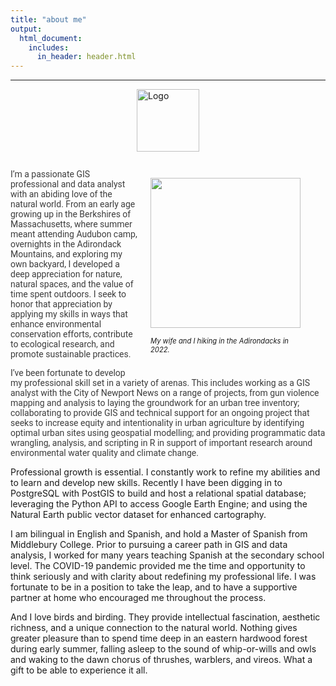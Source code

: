 ```yaml
---
title: "about me"
output: 
  html_document:
    includes:
      in_header: header.html
---
```


```{=html}
<style>
    
h1 {
    font-family: 'Kanit', sans-serif;
    font-weight: 600;
    font-style: normal;
    color: #3D3D3D;
    font-size: 70px;
    letter-spacing: 10px; 
    text-align:center;
}

h2 {
    font-family: 'Kanit', sans-serif;
    font-weight: 365;
    color: #3D3D3D;
    font-style: normal;
    font-size: 32px;
    letter-spacing: 1.7px; 
    text-align:center;
}

.logo {
  display: block; /* Ensure it's a block-level element */
  margin: 0 auto; /* Center horizontally */
  width: 100px;
  height: auto; /* Maintain aspect ratio */
}

.text {
      font-family: 'Roboto', sans-serif;
      font-weight: 400;
      color: #3D3D3D;
      font-size: 24px
      letter-spacing: 1.15px;
      text-align:left;
      }
      
.center {
  display: block;
  margin-left: auto;
  margin-right: auto;
  width: 75%;
}
</style>
```
<hr>

<div>

<img src="media/logos/amc_logo_white.png" alt="Logo" class="logo"/>

</div>

::: {style="overflow: hidden;"} 
<!-- Ensures the container wraps around floated elements -->

<figure style="float: right; margin-left: 20px;">

<!-- Floats the figure to the right and adds space between the text and the image -->

<img src="media/me_Ro_adirondacks.jpg" style=" width:240px"/>

<figcaption style="float: center; width:240px; font-size: .8em;">

<i>My wife and I hiking in the Adirondacks in 2022.</i>

</figcaption>
</figure>

::: text
I’m a passionate GIS professional and data analyst with an abiding love of the natural world.
From an early age growing up in the Berkshires of Massachusetts, where summer meant attending Audubon camp, overnights in the Adirondack Mountains, and exploring my own backyard, I developed a deep appreciation for nature, natural spaces, and the value of time spent outdoors.
I seek to honor that appreciation by applying my skills in ways that enhance environmental conservation efforts, contribute to ecological research, and promote sustainable practices.

I’ve been fortunate to develop my professional skill set in a variety of arenas.
This includes working as a GIS analyst with the City of Newport News on a range of projects, from gun violence mapping and analysis to laying the groundwork for an urban tree inventory; collaborating to provide GIS and technical support for an ongoing project that seeks to increase equity and intentionality in urban agriculture by identifying optimal urban sites using geospatial modelling; and providing programmatic data wrangling, analysis, and scripting in R in support of important research around environmental water quality and climate change.
:::

Professional growth is essential. I constantly work to refine my abilities and to learn and develop new skills. Recently I have been digging in to PostgreSQL with PostGIS to build and host a relational spatial database; leveraging the Python API to access Google Earth Engine; and using the Natural Earth public vector dataset for enhanced cartography.

I am bilingual in English and Spanish, and hold a Master of Spanish from Middlebury College.
Prior to pursuing a career path in GIS and data analysis, I worked for many years teaching Spanish at the secondary school level.
The COVID-19 pandemic provided me the time and opportunity to think seriously and with clarity about redefining my professional life.
I was fortunate to be in a position to take the leap, and to have a supportive partner at home who encouraged me throughout the process.

And I love birds and birding.
They provide intellectual fascination, aesthetic richness, and a unique connection to the natural world.
Nothing gives greater pleasure than to spend time deep in an eastern hardwood forest during early summer, falling asleep to the sound of whip-or-wills and owls and waking to the dawn chorus of thrushes, warblers, and vireos. What a gift to be able to experience it all.

</div>

:::
